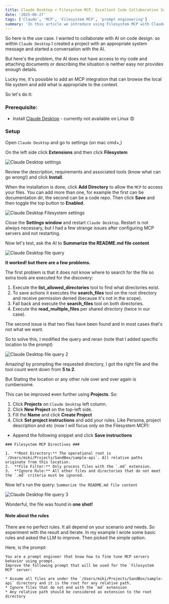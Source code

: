 ```yaml
---
title: Claude Desktop + Filesystem MCP, Excellent Code Collaboration Setup
date: '2025-06-27'
tags: ['Claude', 'MCP', 'Filesystem MCP', 'prompt engineering']
summary: 'In this article we introduce using Filesystem MCP with Claude Desktop to collaborate on code design with AI.'
---
```


So here is the use case. I wanted to collaborate with AI on code design.
so within `Claude Desktop` I created a project with an appropriate system message and started a conversation with the AI.

But here's the problem, the AI does not have access to my code and attaching documents or describing the situation is neither easy nor provides enough details.

Lucky me, it's possible to add an MCP integration that can browse the local file system and add what is appropriate to the context.

So let's do it:

### Prerequisite:
* Install [Claude Desktop](https://claude.ai/download) - currently not available on Linux 😡

### Setup

Open `Claude Desktop` and go to settings (on mac cmd+,)

On the left side click **Extensions** and then click **Filesystem**

![Claude Desktop settings](/static/images/claude_desktop_plus_filesystem_mcp/settings_extensions_tab.webp)

Review the description, requirements and associated tools (know what can go wrong!) and click **Install**.

When the installation is done, click **Add Directory** to allow the `MCP` to access your files. You can add more than one, for example the first can be documentation dir, the second can be a code repo.
Then click **Save** and then toggle the top button to **Enabled**.

![Claude Desktop Filesystem settings](/static/images/claude_desktop_plus_filesystem_mcp/settings_filesystem_tab.webp)

Close the **Settings window** and restart `Claude Desktop`. Restart is not always necessary, but I had a few strange issues after configuring MCP servers and not restarting.

Now let's test, ask the AI to **Summarize the README.md file content**

![Claude Desktop file query](/static/images/claude_desktop_plus_filesystem_mcp/summarize-readme-file.webp)

**It worked! but there are a few problems.**

The first problem is that it does not know where to search for the file so extra tools are executed for the discovery:
1. Execute the **list_allowed_directories** tool to find what directories exist.
2. To save actions it executes the **search_files** tool on the root directory and receive permission denied (because it's not in the scope).
3. Fall back and execute the **search_files** tool on both directories.
4. Execute the **read_multiple_files** per shared directory (twice in our case).

The second issue is that two files have been found and in most cases that's not what we want.

So to solve this, I modified the query and reran (note that I added specific location to the prompt)

![Claude Desktop file query 2](/static/images/claude_desktop_plus_filesystem_mcp/summarize-readme-file2.webp)

Amazing! by prompting the requested directory, I got the right file and the tool count went down from **5 to 2**.

But Stating the location or any other rule over and over again is cumbersome.

This can be improved even further using **Projects**. So:
1. Click **Projects** on `Claude Desktop` left column.
2. Click **New Project** on the top-left side.
3. Fill the **Name** and click **Create Project**
4. Click **Set project instructions** and add your rules. Like Persona, project description and etc (now I will focus only on the Filesystem MCP):
  * Append the following snippet and click **Save instructions**
```
### Filesystem MCP Directives ###

1.  **Root Directory:** The operational root is `/Users/miki/Projects/SandBox/sample-api`. All relative paths originate from this location.
2.  **File Filter:** Only process files with the `.md` extension.
3.  **Ignore Rule:** All other files and directories that do not meet the `.md` criteria must be ignored.
```

Now let's run the query: `Summarize the README.md file content`

![Claude Desktop file query 3](/static/images/claude_desktop_plus_filesystem_mcp/summarize-readme-file3.webp)

Wonderful, the file was found in **one shot!**

#### Note about the rules
There are no perfect rules. It all depend on your scenario and needs. So experiment with the result and iterate.
In my example I wrote some basic rules and asked the LLM to improve. Then picked the simple option.

Here, is the prompt:
```
You are a prompt engineer that know how to fine tune MCP servers behavior using prompt.
Improve the following prompt that will be used for the `Filesystem MCP` server:

* Assume all files are under the `/Users/miki/Projects/SandBox/sample-api` directory and it is the root for any relative path.
* Ignore files that do not end with the `md` extension
* Any relative path should be considered as extension to the root directory
```
